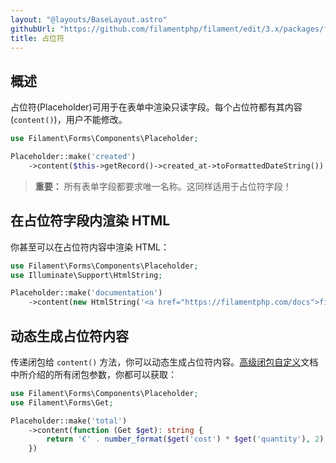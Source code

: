 ```yaml
---
layout: "@layouts/BaseLayout.astro"
githubUrl: "https://github.com/filamentphp/filament/edit/3.x/packages/forms/docs/04-layout/07-placeholder.md"
title: 占位符
---
```


## 概述

占位符(Placeholder)可用于在表单中渲染只读字段。每个占位符都有其内容(`content()`)，用户不能修改。

```php
use Filament\Forms\Components\Placeholder;

Placeholder::make('created')
    ->content($this->getRecord()->created_at->toFormattedDateString())
```

<AutoScreenshot name="forms/layout/placeholder/simple" alt="Placeholder" version="3.x" />

> **重要：** 所有表单字段都要求唯一名称。这同样适用于占位符字段！

## 在占位符字段内渲染 HTML

你甚至可以在占位符内容中渲染 HTML：

```php
use Filament\Forms\Components\Placeholder;
use Illuminate\Support\HtmlString;

Placeholder::make('documentation')
    ->content(new HtmlString('<a href="https://filamentphp.com/docs">filamentphp.com</a>'))
```

## 动态生成占位符内容

传递闭包给 `content()` 方法，你可以动态生成占位符内容。[高级闭包自定义](../advanced#闭包自定义)文档中所介绍的所有闭包参数，你都可以获取：

```php
use Filament\Forms\Components\Placeholder;
use Filament\Forms\Get;

Placeholder::make('total')
    ->content(function (Get $get): string {
        return '€' . number_format($get('cost') * $get('quantity'), 2);
    })
```
